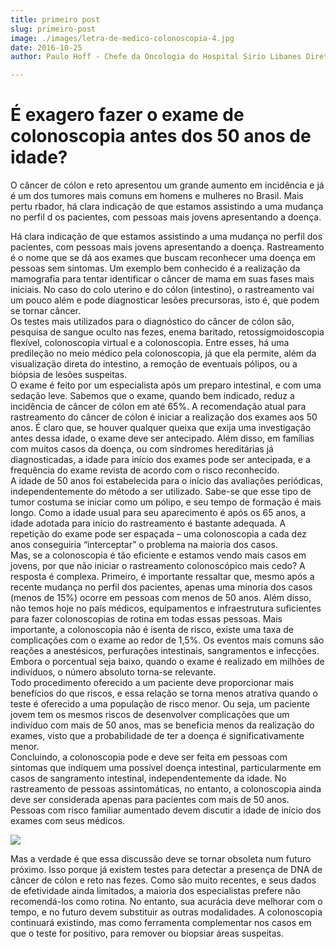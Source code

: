 ```yaml
---
title: primeiro post
slug: primeiro-post
image: ./images/letra-de-medico-colonoscopia-4.jpg
date: 2016-10-25
author: Paulo Hoff - Chefe da Oncologia do Hospital Sirio Libanes Diretor do Instituto do Cancer de São Paulo

---
```


# É exagero fazer o exame de colonoscopia antes dos 50 anos de idade?

O câncer de cólon e reto apresentou um grande aumento em incidência e já é um dos tumores mais comuns em homens e mulheres no Brasil. Mais pertu  rbador, há clara indicação de que estamos assistindo a uma mudança no perfil d  os pacientes, com pessoas mais jovens apresentando a doença.<br />

Há clara indicação de que estamos assistindo a uma mudança no perfil dos pacientes, com pessoas mais jovens apresentando a doença. Rastreamento é o nome que se dá aos exames que buscam reconhecer uma doença em pessoas sem sintomas. Um exemplo bem conhecido é a realização da mamografia para tentar identificar o câncer de mama em suas fases mais iniciais. No caso do colo uterino e do cólon (intestino), o rastreamento vai um pouco além e pode diagnosticar lesões precursoras, isto é, que podem se tornar câncer.<br />
Os testes mais utilizados para o diagnóstico do câncer de cólon são, pesquisa de sangue oculto nas fezes, enema baritado, retossigmoidoscopia flexível, colonoscopia virtual e a colonoscopia. Entre esses, há uma predileção no meio médico pela colonoscopia, já que ela permite, além da visualização direta do intestino, a remoção de eventuais pólipos, ou a biópsia de lesões suspeitas.<br />
O exame é feito por um especialista após um preparo intestinal, e com uma sedação leve. Sabemos que o exame, quando bem indicado, reduz a incidência de câncer de cólon em até 65%. A recomendação atual para rastreamento do câncer de cólon é iniciar a realização dos exames aos 50 anos. É claro que, se houver qualquer queixa que exija uma investigação antes dessa idade, o exame deve ser antecipado. Além disso, em famílias com muitos casos da doença, ou com síndromes hereditárias já diagnosticadas, a idade para início dos exames pode ser antecipada, e a frequência do exame revista de acordo com o risco reconhecido.<br />
A idade de 50 anos foi estabelecida para o início das avaliações periódicas, independentemente do método a ser utilizado. Sabe-se que esse tipo de tumor costuma se iniciar como um pólipo, e seu tempo de formação é mais longo. Como a idade usual para seu aparecimento é após os 65 anos, a idade adotada para início do rastreamento é bastante adequada. A repetição do exame pode ser espaçada – uma colonoscopia a cada dez anos conseguiria “interceptar” o problema na maioria dos casos.<br />
Mas, se a colonoscopia é tão eficiente e estamos vendo mais casos em jovens, por que não iniciar o rastreamento colonoscópico mais cedo? A resposta é complexa. Primeiro, é importante ressaltar que, mesmo após a recente mudança no perfil dos pacientes, apenas uma minoria dos casos (menos de 15%) ocorre em pessoas com menos de 50 anos. Além disso, não temos hoje no país médicos, equipamentos e infraestrutura suficientes para fazer colonoscopias de rotina em todas essas pessoas. Mais importante, a colonoscopia não é isenta de risco, existe uma taxa de complicações com o exame ao redor de 1,5%. Os eventos mais comuns são reações a anestésicos, perfurações intestinais, sangramentos e infecções. Embora o porcentual seja baixo, quando o exame é realizado em milhões de indivíduos, o número absoluto torna-se relevante.<br />
Todo procedimento oferecido a um paciente deve proporcionar mais benefícios do que riscos, e essa relação se torna menos atrativa quando o teste é oferecido a uma população de risco menor. Ou seja, um paciente jovem tem os mesmos riscos de desenvolver complicações que um indivíduo com mais de 50 anos, mas se beneficia menos da realização do exames, visto que a probabilidade de ter a doença é significativamente menor.<br />
Concluindo, a colonoscopia pode e deve ser feita em pessoas com sintomas que indiquem uma possível doença intestinal, particularmente em casos de sangramento intestinal, independentemente da idade. No rastreamento de pessoas assintomáticas, no entanto, a colonoscopia ainda deve ser considerada apenas para pacientes com mais de 50 anos. Pessoas com risco familiar aumentado devem discutir a idade de início dos exames com seus médicos.<br />




<div className="post-image">

![](./images/intestino.jpg)

</div>

Mas a verdade é que essa discussão deve se tornar obsoleta num futuro próximo. Isso porque já existem testes para detectar a presença de DNA de câncer de cólon e reto nas fezes. Como são muito recentes, e seus dados de efetividade ainda limitados, a maioria dos especialistas prefere não recomendá-los como rotina. No entanto, sua acurácia deve melhorar com o tempo, e no futuro devem substituir as outras modalidades. A colonoscopia continuará existindo, mas como ferramenta complementar nos casos em que o teste for positivo, para remover ou biopsiar áreas suspeitas.
